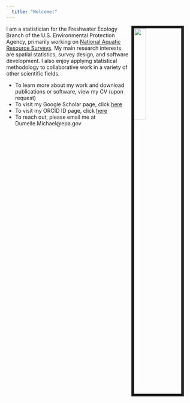 ```yaml
---
  title: "Welcome!"
---
```

  
<link rel="stylesheet" href="styles.css" type="text/css">

  
      
<img src="images/dumelle_photo1.jpg" style="width:25%; border:7px solid; margin-right: 30px" align="right">
      
   
I am a statistician for the Freshwater Ecology Branch of the U.S. Environmental Protection Agency, primarily working on [National Aquatic Resource Surveys](https://www.epa.gov/national-aquatic-resource-surveys).  My main research interests are spatial statistics, survey design, and software development.  I also enjoy applying statistical methodology to collaborative work in a variety of other scientific fields.

* To learn more about my work and download publications or software, view my CV (upon request)
* To visit my Google Scholar page, click [here](https://scholar.google.com/citations?hl=en&user=3quCl1EAAAAJ)
* To visit my ORCID ID page, click [here](https://orcid.org/0000-0002-3393-5529)
* To reach out, please email me at Dumelle.Michael@epa.gov

<!-- view my [CV](files/curriculum_vitae/dumelle_cv.pdf) and the associated [GitHub](https://github.com/michaeldumelle) repositories-->